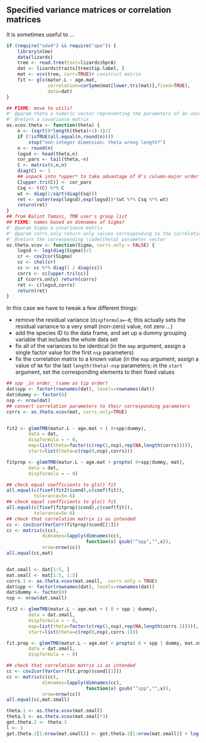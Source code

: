 ## Specified variance matrices or correlation matrices

It is sometimes useful to ...

```r
if (require("ade4") && require("ape")) {
    library(nlme)
    data(lizards)
    tree <- read.tree(text=lizards$hprA)
    dat <- lizards$traits[tree$tip.label, ]
    mat <- vcv(tree, corr=TRUE)# construct matrix
    fit <- gls(matur.L ~ age.mat,
               correlation=corSymm(mat[lower.tri(mat)],fixed=TRUE),
               data=dat)
}
```

```r
## FIXME: move to utils?
#' @param theta a numeric vector representing the parameters of an unstructured (general positive-definite) covariance matrix: the first n parameters are the log-standard deviations, the others are the components of the lower triangle (in rowwise matrix) of a Cholesky factor that determines the correlation matrix (see \url{http://kaskr.github.io/adcomp/classUNSTRUCTURED__CORR__t.html})
#' @return a covariance matrix
as.vcov.theta <- function(theta) {
    n <- (sqrt(8*length(theta)+1)-1)/2
    if (!isTRUE(all.equal(n,round(n))))
        stop("non-integer dimension: theta wrong length?")
    n <- round(n)
    logsd <- head(theta,n)
    cor_pars <- tail(theta,-n)
    C <- matrix(0,n,n)
    diag(C) <- 1
    ## unpack into *upper* to take advantage of R's column-major order
    C[upper.tri(C)] <- cor_pars
    Csq <- t(C) %*% C
    wt <- diag(1/sqrt(diag(Csq)))
    ret <- outer(exp(logsd),exp(logsd))*(wt %*% Csq %*% wt)
    return(ret)
}
## from Balint Tamasi, TMB user's group list
## FIXME: names based on dimnames of Sigma?
#' @param Sigma a covariance matrix
#' @param corrs.only return only values corresponding to the correlation matrix parameters?
#' @return the corresponding \code{theta} parameter vector
as.theta.vcov <- function(Sigma, corrs.only = FALSE) {
    logsd <- log(diag(Sigma))/2 
    cr <- cov2cor(Sigma) 
    cc <- chol(cr)
    cc <- cc %*% diag(1 / diag(cc))
    corrs <- cc[upper.tri(cc)]
    if (corrs.only) return(corrs)
    ret <- c(logsd,corrs)
    return(ret)
}
```

In this case we have to tweak a few different things:

- remove the residual variance (`dispformula=~0`; this actually sets the residual variance to a very small (non-zero) value, not zero ...)
- add the species ID to the data frame, and set up a dummy grouping variable that includes the whole data set
- fix all of the variances to be identical (in the `map` argument, assign a single factor value for the first `nsp` parameters)
- fix the correlation matrix to a known value (in the `map` argument, assign a value of `NA` for the last `length(theta)-nsp` parameters; in the `start` argument, set the corresponding elements to their fixed values

```r
## spp _in order_ (same as tip order)
dat$spp <- factor(rownames(dat), levels=rownames(dat))
dat$dummy <- factor(0)
nsp <- nrow(dat)
## convert correlation parameters to their corresponding parameters
corrs <- as.theta.vcov(mat, corrs.only=TRUE)


fit2 <- glmmTMB(matur.L ~ age.mat + ( 0+spp|dummy),
        data = dat,
        dispformula = ~ 0,
        map=list(theta=factor(c(rep(1,nsp),rep(NA,length(corrs))))),
        start=list(theta=c(rep(0,nsp),corrs)))

fitprop <- glmmTMB(matur.L ~ age.mat + propto( 0+spp|dummy, mat),
        data = dat,
        dispformula = ~ 0)

## check equal coefficients to gls() fit
all.equal(c(fixef(fit2)$cond),c(coef(fit)),
          tolerance=5e-6)
## check equal coefficients to gls() fit
all.equal(c(fixef(fitprop)$cond),c(coef(fit)),
          tolerance=5e-6)
## check that correlation matrix is as intended
cc <- cov2cor(VarCorr(fitprop)$cond[[1]])
cc <- matrix(c(cc),
             dimnames=lapply(dimnames(cc),
                             function(x) gsub("^spp","",x)),
             nrow=nrow(cc))
all.equal(cc,mat)


dat.small <- dat[1:5, ]
mat.small <- mat[1:5, 1:5]
corrs.1 <- as.theta.vcov(mat.small,  corrs.only = TRUE)
dat$spp <- factor(rownames(dat), levels=rownames(dat))
dat$dummy <- factor(0)
nsp <- nrow(dat.small)

fit2 <- glmmTMB(matur.L ~ age.mat + ( 0 + spp | dummy),
        data = dat.small,
        dispformula = ~ 0,
        map=list(theta=factor(c(rep(1,nsp),rep(NA,length(corrs.1))))),
        start=list(theta=c(rep(0,nsp),corrs.1)))

fit.prop <- glmmTMB(matur.L ~ age.mat + propto( 0 + spp | dummy, mat.small),
        data = dat.small,
        dispformula = ~ 0)

## check that correlation matrix is as intended
cc <- cov2cor(VarCorr(fit.prop)$cond[[1]])
cc <- matrix(c(cc),
             dimnames=lapply(dimnames(cc),
                             function(x) gsub("^spp","",x)),
             nrow=nrow(cc))
all.equal(cc,mat.small)

theta.1 <- as.theta.vcov(mat.small)
theta.l <- as.theta.vcov(mat.small*3)
get.theta.2 <- theta.1
l <- 3
get.theta.2[1:nrow(mat.small)] <- get.theta.2[1:nrow(mat.small)] + log(l)/2


```

